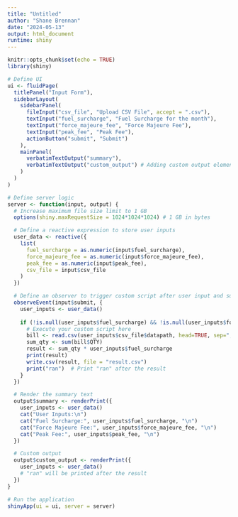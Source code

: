 ```yaml
---
title: "Untitled"
author: "Shane Brennan"
date: "2024-05-13"
output: html_document
runtime: shiny
---
```


```r
knitr::opts_chunk$set(echo = TRUE)
library(shiny)

# Define UI
ui <- fluidPage(
  titlePanel("Input Form"),
  sidebarLayout(
    sidebarPanel(
      fileInput("csv_file", "Upload CSV File", accept = ".csv"),
      textInput("fuel_surcharge", "Fuel Surcharge for the month"),
      textInput("force_majeure_fee", "Force Majeure Fee"),
      textInput("peak_fee", "Peak Fee"),
      actionButton("submit", "Submit")
    ),
    mainPanel(
      verbatimTextOutput("summary"),
      verbatimTextOutput("custom_output") # Adding custom output element
    )
  )
)

# Define server logic
server <- function(input, output) {
  # Increase maximum file size limit to 1 GB
  options(shiny.maxRequestSize = 1024*1024*1024) # 1 GB in bytes

  # Define a reactive expression to store user inputs
  user_data <- reactive({
    list(
      fuel_surcharge = as.numeric(input$fuel_surcharge),
      force_majeure_fee = as.numeric(input$force_majeure_fee),
      peak_fee = as.numeric(input$peak_fee),
      csv_file = input$csv_file
    )
  })

  # Define an observer to trigger custom script after user input and summary rendering
  observeEvent(input$submit, {
    user_inputs <- user_data()
    
    if (!is.null(user_inputs$fuel_surcharge) && !is.null(user_inputs$force_majeure_fee) && !is.null(user_inputs$peak_fee) && !is.null(user_inputs$csv_file)) {
      # Execute your custom script here
      bill <- read.csv(user_inputs$csv_file$datapath, head=TRUE, sep=",")  # Read uploaded CSV file
      sum_qty <- sum(bill$QTY)
      result <- sum_qty * user_inputs$fuel_surcharge
      print(result)
      write.csv(result, file = "result.csv")
      print("ran")  # Print "ran" after the result
    }
  })

  # Render the summary text
  output$summary <- renderPrint({
    user_inputs <- user_data()
    cat("User Inputs:\n")
    cat("Fuel Surcharge:", user_inputs$fuel_surcharge, "\n")
    cat("Force Majeure Fee:", user_inputs$force_majeure_fee, "\n")
    cat("Peak Fee:", user_inputs$peak_fee, "\n")
  })

  # Custom output
  output$custom_output <- renderPrint({
    user_inputs <- user_data()
    # "ran" will be printed after the result
  })
}

# Run the application
shinyApp(ui = ui, server = server)
```

